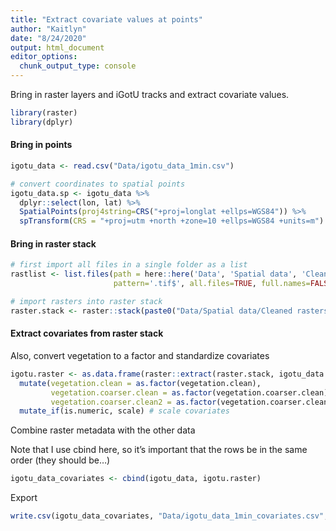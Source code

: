 ```yaml
---
title: "Extract covariate values at points"
author: "Kaitlyn"
date: "8/24/2020"
output: html_document
editor_options: 
  chunk_output_type: console
---
```


Bring in raster layers and iGotU tracks and extract covariate values.

```r
library(raster)
library(dplyr)
```

#### Bring in points

```r
igotu_data <- read.csv("Data/igotu_data_1min.csv")

# convert coordinates to spatial points
igotu_data.sp <- igotu_data %>% 
  dplyr::select(lon, lat) %>% 
  SpatialPoints(proj4string=CRS("+proj=longlat +ellps=WGS84")) %>% 
  spTransform(CRS = "+proj=utm +north +zone=10 +ellps=WGS84 +units=m")
```


#### Bring in raster stack
```r
# first import all files in a single folder as a list 
rastlist <- list.files(path = here::here('Data', 'Spatial data', 'Cleaned rasters'),
                       pattern='.tif$', all.files=TRUE, full.names=FALSE)

# import rasters into raster stack
raster.stack <- raster::stack(paste0("Data/Spatial data/Cleaned rasters/", rastlist))
```

#### Extract covariates from raster stack

Also, convert vegetation to a factor and standardize covariates
```r
igotu.raster <- as.data.frame(raster::extract(raster.stack, igotu_data.sp)) %>% 
  mutate(vegetation.clean = as.factor(vegetation.clean),
         vegetation.coarser.clean = as.factor(vegetation.coarser.clean),
         vegetation.coarser.clean2 = as.factor(vegetation.coarser.clean2)) %>% 
  mutate_if(is.numeric, scale) # scale covariates
```

Combine raster metadata with the other data 

Note that I use cbind here, so it's important that the rows be in the same order (they should be...)
```r
igotu_data_covariates <- cbind(igotu_data, igotu.raster) 
```

Export
```r
write.csv(igotu_data_covariates, "Data/igotu_data_1min_covariates.csv", row.names = F)
```

